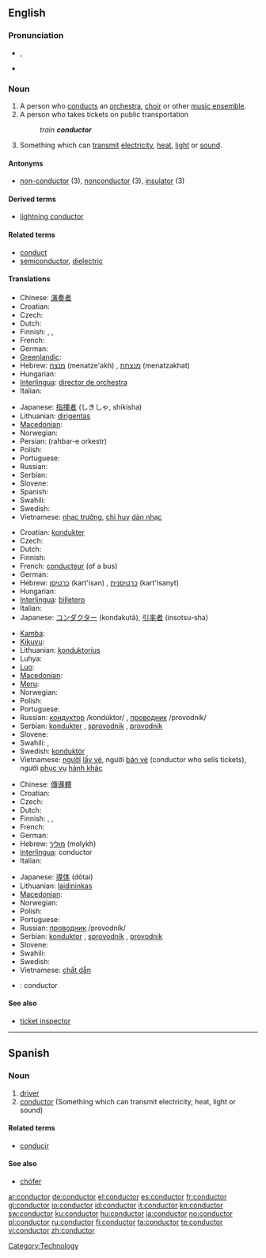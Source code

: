 ==English==

===Pronunciation===
* {{IPA|/kənˈdʌktɚ/}}, {{SAMPA|/k@n"dVkt@`/}}
* {{audio|en-us-conductor.ogg|Audio (US)}}

===Noun===
{{en-noun}}

# A person who [[conducts]] an [[orchestra]], [[choir]] or other [[music ensemble]].
# A person who takes tickets on public transportation
#: ''train '''conductor'''''
# Something which can [[transmit]] [[electricity]], [[heat]], [[light]] or [[sound]].

====Antonyms====
* [[non-conductor]] (3), [[nonconductor]] (3), [[insulator]] (3)

====Derived terms====
* [[lightning conductor]]

====Related terms====
* [[conduct]]
* [[semiconductor]], [[dielectric]]

====Translations====
{{trans-top|person who conducts an orchestra, choir or other music ensemble}}
* Chinese: [[演奏]][[者]]
* Croatian: {{t-|hr|ravnatelj|m}}
* Czech: {{t-|cs|dirigent|m}}
* Dutch: {{t+|nl|dirigent|m}}
* Finnish: {{t+|fi|kapellimestari}}, {{t|fi|kuoronjohtaja}}, {{t-|fi|orkesterinjohtaja}}
* French: {{t+|fr|chef d'orchestre|m}}
* German: {{t+|de|Dirigent|m}}
* [[Greenlandic]]: {{t-|kl|nipilersortuni ussersortuusoq|xs=Greenlandic}}
* Hebrew: [[מנצח]] (menatze'akh) {{m}}, [[מנצחת]] (menatzakhat) {{f}}
* Hungarian: {{t+|hu|karmester}}
* [[Interlingua]]: [[director de orchestra]]
* Italian: {{t-|it|direttore d'orchestra}}
{{trans-mid}}
* Japanese: [[指揮者]] (しきしゃ, shikisha)
* Lithuanian: [[dirigentas]] {{m}}
* [[Macedonian]]: {{t|mk|диригент|m|tr=dirigént|sc=Cyrl|xs=Macedonian}}
* Norwegian: {{t-|no|dirigent|m}}
* Persian: {{fa-Arab|[[رهبر ارکستر]]}} (rahbar-e orkestr)
* Polish: {{t+|pl|dyrygent|m}}
* Portuguese: {{t-|pt|maestro|m}}
* Russian: {{t+|ru|дирижёр|tr=dirižor|sc=Cyrl}}
* Serbian: {{t-|sr|dirigent|m}}
* Slovene: {{t+|sl|dirigent|m}}
* Spanish: {{t-|es|director|m}}
* Swahili: {{t+|sw|utingo|xs=Swahili}}
* Swedish: {{t+|sv|dirigent|c}}
* Vietnamese: [[nhạc trưởng]], [[chỉ huy]] [[dàn nhạc]]
{{trans-bottom}}

{{trans-top|person who takes tickets on public transportation}}
* Croatian: [[kondukter]] {{m}}
* Czech: {{t-|cs|průvodčí|m}}
* Dutch: {{t+|nl|conducteur|m}}
* Finnish: {{t+|fi|konduktööri}}
* French: [[conducteur]] (of a bus)
* German: {{t+|de|Schaffner|m}}
* Hebrew: [[כרטיסן]] (kart'isan) {{m}}, [[כרטיסנית]] (kart'isanyt) {{f}}
* Hungarian: {{t|hu|kalauz}}
* [[Interlingua]]: [[billetero]]
* Italian: {{t-|it|conducente}}
* Japanese: [[コンダクター]] (kondakutā), [[引率者]] (insotsu-sha)
{{trans-mid}}
* [[Kamba]]: {{tø|kam|kondakta}}
* [[Kikuyu]]: {{tø|ki|kondakta}}
* Lithuanian: [[konduktorius]] {{m}}
* Luhya: {{tø|luy|kondakita}}
* [[Luo]]: {{tø|luo|kondakta}}
* [[Macedonian]]: {{t-|mk|кондуктор|m|tr=kondúktor|sc=Cyrl|xs=Macedonian}}
* [[Meru]]: {{tø|mer|kondakta}}
* Norwegian: {{t|no|konduktør|m}}
* Polish: {{t-|pl|konduktor|m}}
* Portuguese: {{t+|pt|condutor|m}}
* Russian: [[кондуктор]] /kondúktor/ {{m}}, [[проводник]] /provodník/ {{m}}
* Serbian: [[kondukter]] {{m}}, [[sprovodnik]] {{m}}, [[provodnik]] {{m}}
* Slovene: {{t+|sl|sprevodnik|m}}
* Swahili: {{t+|sw|utingo|xs=Swahili}},  {{t+|sw|kondakta|xs=Swahili}}
* Swedish: [[konduktör]] {{c}}
* Vietnamese: [[người]] [[lấy vé]], người [[bán vé]] (conductor who sells tickets), người [[phục vụ]] [[hành khác]]
{{trans-bottom}}

{{trans-top|something which can transmit electricity, heat, light or sound}}
* Chinese: [[傳導]][[體]]
* Croatian: {{t-|hr|konduktor|m}}
* Czech: {{t+|cs|vodič|m}}
* Dutch: {{t-|nl|geleider|n}}
* Finnish: {{t+|fi|johde}}, {{t+|fi|johdin}}, {{t-|fi|johdatin}}
* French: {{t+|fr|conducteur}}
* German: {{t+|de|Leiter|m}}
* Hebrew: [[מוליך]] (molykh) {{m}}
* [[Interlingua]]: conductor
* Italian: {{t-|it|conducente}}
{{trans-mid}}
* Japanese: [[導体]] (dōtai)
* Lithuanian: [[laidininkas]] {{m}}
* [[Macedonian]]: {{t|mk|проводник|m|tr=próvodnik|sc=Cyrl|xs=Macedonian}}
* Norwegian: {{t+|no|leder|m}}
* Polish: {{t+|pl|przewodnik|m}}
* Portuguese: {{t+|pt|condutor|m}}
* Russian: [[проводник]] /provodník/ {{m}}
* Serbian: [[konduktor]] {{m}}, [[sprovodnik]] {{m}}, [[provodnik]] {{m}}
* Slovene: {{t+|sl|prevodnik|m}}
* Swahili: {{t+|sw|utingo|xs=Swahili}}
* Swedish: {{t+|sv|ledare|c}}
* Vietnamese: [[chất dẫn]]
{{trans-bottom}}

{{checktrans-top}}
* {{ttbc|Spanish}}: conductor
{{checktrans-bottom}}

====See also====
* [[ticket inspector]]

[[Category:Technology]]

----

==Spanish==

===Noun===
{{es-noun-mf|f=conductora|mpl=conductores}}

# [[driver]]
# [[conductor#Enlish|conductor]] (Something which can transmit electricity, heat, light or sound)

====Related terms====
* [[conducir]]

====See also====
* [[chófer]]

[[ar:conductor]]
[[de:conductor]]
[[el:conductor]]
[[es:conductor]]
[[fr:conductor]]
[[gl:conductor]]
[[io:conductor]]
[[id:conductor]]
[[it:conductor]]
[[kn:conductor]]
[[sw:conductor]]
[[ku:conductor]]
[[hu:conductor]]
[[ja:conductor]]
[[no:conductor]]
[[pl:conductor]]
[[ru:conductor]]
[[fi:conductor]]
[[ta:conductor]]
[[te:conductor]]
[[vi:conductor]]
[[zh:conductor]]